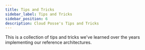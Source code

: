 ```yaml
---
title: Tips and Tricks
sidebar_label: Tips and Tricks
sidebar_position: 6
description: Cloud Posse's Tips and Tricks
---
```


<Intro>
  This is a collection of tips and tricks we've learned over the years implementing our reference architectures.
</Intro>

<DocCardList/>
